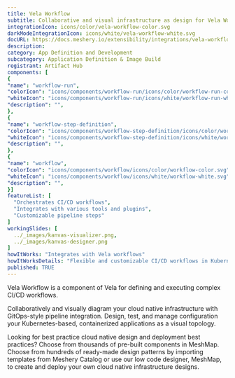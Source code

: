 ```yaml
---
title: Vela Workflow
subtitle: Collaborative and visual infrastructure as design for Vela Workflow
integrationIcon: icons/color/vela-workflow-color.svg
darkModeIntegrationIcon: icons/white/vela-workflow-white.svg
docURL: https://docs.meshery.io/extensibility/integrations/vela-workflow
description: 
category: App Definition and Development
subcategory: Application Definition & Image Build
registrant: Artifact Hub
components: [
{
"name": "workflow-run",
"colorIcon": "icons/components/workflow-run/icons/color/workflow-run-color.svg",
"whiteIcon": "icons/components/workflow-run/icons/white/workflow-run-white.svg",
"description": "",
},
{
"name": "workflow-step-definition",
"colorIcon": "icons/components/workflow-step-definition/icons/color/workflow-step-definition-color.svg",
"whiteIcon": "icons/components/workflow-step-definition/icons/white/workflow-step-definition-white.svg",
"description": "",
},
{
"name": "workflow",
"colorIcon": "icons/components/workflow/icons/color/workflow-color.svg",
"whiteIcon": "icons/components/workflow/icons/white/workflow-white.svg",
"description": "",
}]
featureList: [
  "Orchestrates CI/CD workflows",
  "Integrates with various tools and plugins",
  "Customizable pipeline steps"
]
workingSlides: [
  ../_images/kanvas-visualizer.png,
  ../_images/kanvas-designer.png
]
howItWorks: "Integrates with Vela workflows"
howItWorksDetails: "Flexible and customizable CI/CD workflows in Kubernetes"
published: TRUE
---
```

<p>
Vela Workflow is a component of Vela for defining and executing complex CI/CD workflows.
</p>
<p>
    Collaboratively and visually diagram your cloud native infrastructure with GitOps-style pipeline integration. Design, test, and manage configuration your Kubernetes-based, containerized applications as a visual topology.
</p>
<p>
    Looking for best practice cloud native design and deployment best practices? Choose from thousands of pre-built components in MeshMap. Choose from hundreds of ready-made design patterns by importing templates from Meshery Catalog or use our low code designer, MeshMap, to create and deploy your own cloud native infrastructure designs.
</p>
